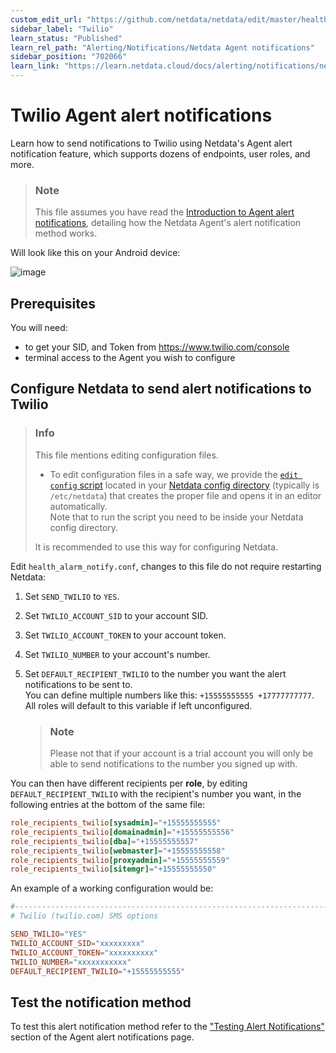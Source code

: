 ```yaml
---
custom_edit_url: "https://github.com/netdata/netdata/edit/master/health/notifications/twilio/README.md"
sidebar_label: "Twilio"
learn_status: "Published"
learn_rel_path: "Alerting/Notifications/Netdata Agent notifications"
sidebar_position: "702066"
learn_link: "https://learn.netdata.cloud/docs/alerting/notifications/netdata-agent-notifications/twilio"
---
```

# Twilio Agent alert notifications

Learn how to send notifications to Twilio using Netdata's Agent alert notification feature, which supports dozens of endpoints, user roles, and more.

> ### Note
>
> This file assumes you have read the [Introduction to Agent alert notifications](/docs/alerting/notifications/netdata-agent-notifications), detailing how the Netdata Agent's alert notification method works.

Will look like this on your Android device:

![image](https://user-images.githubusercontent.com/70198089/229841323-6c4b1956-dd91-423e-abaf-2799000f72a8.png)


## Prerequisites

You will need:

- to get your SID, and Token from <https://www.twilio.com/console>
- terminal access to the Agent you wish to configure

## Configure Netdata to send alert notifications to Twilio

> ### Info
>
> This file mentions editing configuration files.  
>
> - To edit configuration files in a safe way, we provide the [`edit config` script](/docs/configuring/configuration#use-edit-config-to-edit-configuration-files) located in your [Netdata config directory](/docs/configuring/configuration#the-netdata-config-directory) (typically is `/etc/netdata`) that creates the proper file and opens it in an editor automatically.  
> Note that to run the script you need to be inside your Netdata config directory.
>
> It is recommended to use this way for configuring Netdata.

Edit `health_alarm_notify.conf`, changes to this file do not require restarting Netdata:

1. Set `SEND_TWILIO` to `YES`.
2. Set `TWILIO_ACCOUNT_SID` to your account SID.
3. Set `TWILIO_ACCOUNT_TOKEN` to your account token.
4. Set `TWILIO_NUMBER` to your account's number.
5. Set `DEFAULT_RECIPIENT_TWILIO` to the number you want the alert notifications to be sent to.  
   You can define multiple numbers like this: `+15555555555 +17777777777`.  
   All roles will default to this variable if left unconfigured.

    > ### Note
    >
    > Please not that if your account is a trial account you will only be able to send notifications to the number you signed up with.

You can then have different recipients per **role**, by editing `DEFAULT_RECIPIENT_TWILIO` with the recipient's number you want, in the following entries at the bottom of the same file:

```conf
role_recipients_twilio[sysadmin]="+15555555555"
role_recipients_twilio[domainadmin]="+15555555556"
role_recipients_twilio[dba]="+15555555557"
role_recipients_twilio[webmaster]="+15555555558"
role_recipients_twilio[proxyadmin]="+15555555559"
role_recipients_twilio[sitemgr]="+15555555550"
```

An example of a working configuration would be:

```conf
#------------------------------------------------------------------------------
# Twilio (twilio.com) SMS options

SEND_TWILIO="YES"
TWILIO_ACCOUNT_SID="xxxxxxxxx"
TWILIO_ACCOUNT_TOKEN="xxxxxxxxxx"
TWILIO_NUMBER="xxxxxxxxxxx"
DEFAULT_RECIPIENT_TWILIO="+15555555555"
```

## Test the notification method

To test this alert notification method refer to the ["Testing Alert Notifications"](/docs/alerting/notifications/netdata-agent-notifications#testing-alert-notifications) section of the Agent alert notifications page.
